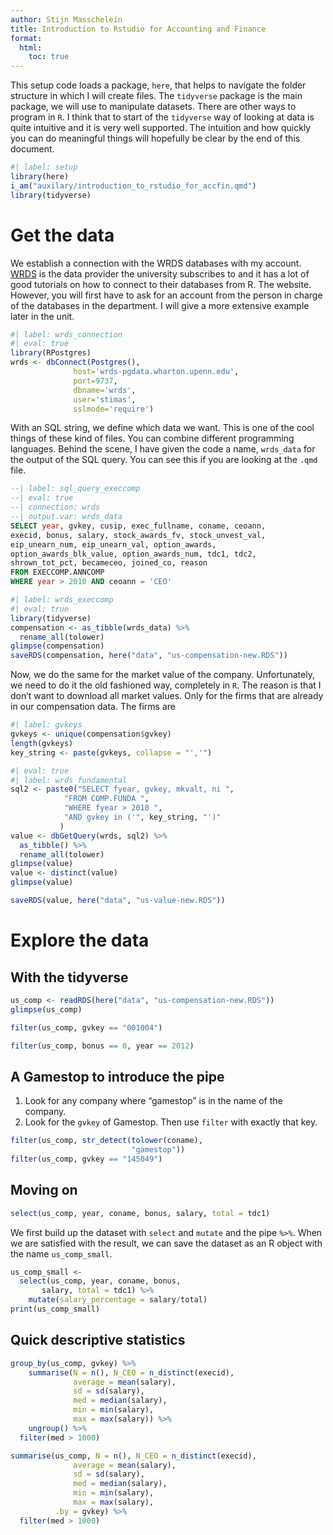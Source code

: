```yaml
---
author: Stijn Masschelein
title: Introduction to Rstudio for Accounting and Finance
format:
  html:
    toc: true
---
```


This setup code loads a package, `here`, that helps to navigate the folder structure in which I will create files. The `tidyverse` package is the main package, we will use to manipulate datasets. There are other ways to program in `R`. I think that to start of the `tidyverse` way of looking at data is quite intuitive and it is very well supported. The intuition and how quickly you can do meaningful things will hopefully be clear by the end of this document.

```r
#| label: setup
library(here) 
i_am("auxilary/introduction_to_rstudio_for_accfin.qmd")
library(tidyverse)
```


# Get the data

We establish a connection with the WRDS databases with my account. [WRDS](https://wrds-www.wharton.upenn.edu/) is the data provider the university subscribes to and it has a lot of good tutorials on how to connect to their databases from R. The website. However, you will first have to ask for an account from the person in charge of the databases in the department. I will give a more extensive example later in the unit.

```r
#| label: wrds_connection
#| eval: true
library(RPostgres)
wrds <- dbConnect(Postgres(),
              host='wrds-pgdata.wharton.upenn.edu',
              port=9737,
              dbname='wrds',
              user='stimas',
              sslmode='require')
```

With an SQL string, we define which data we want. This is one of the cool things of these kind of files. You can combine different programming languages. Behind the scene, I have given the code a name, `wrds_data` for the output of the SQL query. You can see this if you are looking at the `.qmd` file.

```sql
--| label: sql_query_execcomp
--| eval: true
--| connection: wrds
--| output.var: wrds_data
SELECT year, gvkey, cusip, exec_fullname, coname, ceoann,
execid, bonus, salary, stock_awards_fv, stock_unvest_val,
eip_unearn_num, eip_unearn_val, option_awards,
option_awards_blk_value, option_awards_num, tdc1, tdc2,
shrown_tot_pct, becameceo, joined_co, reason
FROM EXECCOMP.ANNCOMP
WHERE year > 2010 AND ceoann = 'CEO'
```

```r
#| label: wrds_execcomp
#| eval: true
library(tidyverse)
compensation <- as_tibble(wrds_data) %>%
  rename_all(tolower)
glimpse(compensation)
saveRDS(compensation, here("data", "us-compensation-new.RDS"))
```
Now, we do the same for the market value of the company. Unfortunately, we need to do it the old fashioned way, completely in `R`. The reason is that I don't want to download all market values. Only for the firms that are already in our compensation data. The firms are 

```r
#| label: gvkeys
gvkeys <- unique(compensation$gvkey)
length(gvkeys)
key_string <- paste(gvkeys, collapse = "','")
```

```r
#| eval: true
#| label: wrds_fundamental
sql2 <- paste0("SELECT fyear, gvkey, mkvalt, ni ",
            "FROM COMP.FUNDA ",
            "WHERE fyear > 2010 ",
            "AND gvkey in ('", key_string, "')"
           )
value <- dbGetQuery(wrds, sql2) %>%
  as_tibble() %>%
  rename_all(tolower)
glimpse(value)
value <- distinct(value)
glimpse(value)

saveRDS(value, here("data", "us-value-new.RDS"))
```

# Explore the data

## With the tidyverse

```r
us_comp <- readRDS(here("data", "us-compensation-new.RDS"))
glimpse(us_comp)
```

```r
filter(us_comp, gvkey == "001004")
```

```r
filter(us_comp, bonus == 0, year == 2012)
```

## A Gamestop to introduce the pipe

1. Look for any company where "gamestop" is in the name of the company.
2. Look for the `gvkey` of Gamestop. Then use `filter` with exactly that key.

```r
filter(us_comp, str_detect(tolower(coname),
                           "gamestop"))
filter(us_comp, gvkey == "145049")
```

## Moving on

```r
select(us_comp, year, coname, bonus, salary, total = tdc1)
```

We first build up the dataset with `select` and `mutate` and the pipe `%>%`. When we are satisfied with the result, we can save the dataset as an R object with the name `us_comp_small`.

```r
us_comp_small <-
  select(us_comp, year, coname, bonus,
       salary, total = tdc1) %>%
    mutate(salary_percentage = salary/total)
print(us_comp_small)
```


## Quick descriptive statistics

```r
group_by(us_comp, gvkey) %>%
    summarise(N = n(), N_CEO = n_distinct(execid),
              average = mean(salary),
              sd = sd(salary),
              med = median(salary),
              min = min(salary),
              max = max(salary)) %>%
    ungroup() %>%
  filter(med > 1000)
```

```r
summarise(us_comp, N = n(), N_CEO = n_distinct(execid),
              average = mean(salary),
              sd = sd(salary),
              med = median(salary),
              min = min(salary),
              max = max(salary),
          .by = gvkey) %>%
  filter(med > 1000)
```

